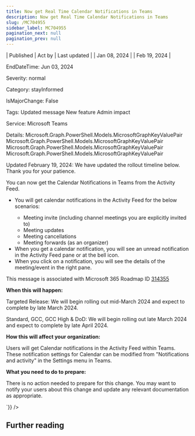```yaml
---
title: Now get Real Time Calendar Notifications in Teams
description: Now get Real Time Calendar Notifications in Teams
slug: /MC704955
sidebar_label: MC704955
pagination_next: null
pagination_prev: null
---
```



| Published | Act by | Last updated |
| Jan 08, 2024 |  | Feb 19, 2024 |

EndDateTime: Jun 03, 2024

Severity: normal

Category: stayInformed

IsMajorChange: False

Tags: Updated message New feature Admin impact

Service: Microsoft Teams

Details: Microsoft.Graph.PowerShell.Models.MicrosoftGraphKeyValuePair Microsoft.Graph.PowerShell.Models.MicrosoftGraphKeyValuePair Microsoft.Graph.PowerShell.Models.MicrosoftGraphKeyValuePair Microsoft.Graph.PowerShell.Models.MicrosoftGraphKeyValuePair

<div dangerouslySetInnerHTML={{__html:`
<p style="">Updated February 19, 2024: We have updated the rollout timeline below. Thank you for your patience.</p><p style="">You can now get the Calendar Notifications in Teams from the Activity Feed.&nbsp;<br></p><ul><li>You will get calendar notifications in the Activity Feed for the below scenarios:&nbsp;</li><ul><li>Meeting invite (including channel meetings you are explicitly invited to)</li><li>Meeting updates</li><li>Meeting cancellations</li><li>Meeting forwards (as an organizer)</li></ul><li>When you get a calendar notification, you will see an unread notification in the Activity Feed pane or at the bell icon.</li><li>When you click on a notification, you will see the details of the meeting/event in the right pane.</li></ul>
<p>This message is associated with Microsoft 365 Roadmap ID <a href="https://www.microsoft.com/microsoft-365/roadmap?filters=&amp;searchterms=314355" target="_blank">314355</a></p>
<p><b>When this will happen:</b></p>

<p>Targeted Release: We will begin rolling out mid-March 2024 and expect to complete by late March 2024.
</p><p>Standard, GCC, GCC High &amp; DoD: We will begin rolling out late March 2024 and expect to complete by late April 2024.</p>

<p><b>How this will affect your organization:</b></p>

<p>Users will get Calendar notifications in the Activity Feed within Teams. These notification settings for Calendar can be modified from "Notifications and activity" in the Settings menu in Teams.&nbsp;<br></p>
<p><b>What you need to do to prepare:</b></p>
<p>There is no action needed to prepare for this change. You may want to notify your users about this change and update any relevant documentation as appropriate.</p>
`}} />

## Further reading
